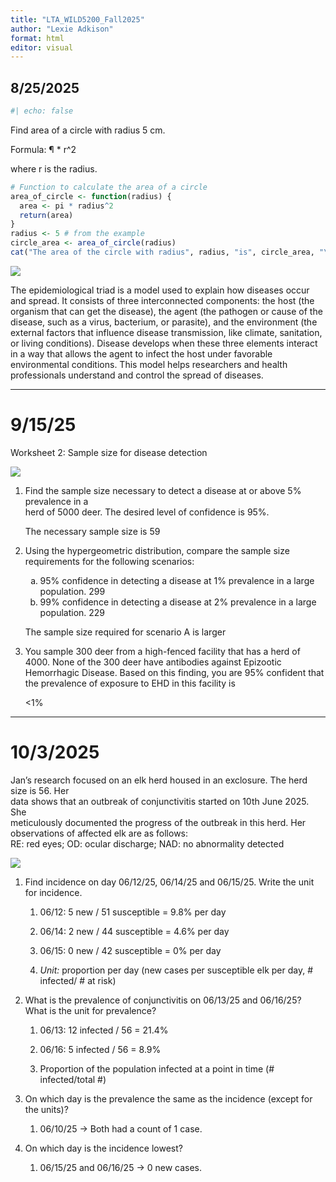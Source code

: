 ---
title: "LTA_WILD5200_Fall2025"
author: "Lexie Adkison"
format: html
editor: visual
---

## 8/25/2025

```{r}
#| echo: false

```

Find area of a circle with radius 5 cm.

Formula: ¶ \* r\^2

where r is the radius.

```{r}
# Function to calculate the area of a circle
area_of_circle <- function(radius) {
  area <- pi * radius^2
  return(area)
}
radius <- 5 # from the example
circle_area <- area_of_circle(radius)
cat("The area of the circle with radius", radius, "is", circle_area, "\n")
```

![](images/clipboard-1648683583.png)

The epidemiological triad is a model used to explain how diseases occur and spread. It consists of three interconnected components: the host (the organism that can get the disease), the agent (the pathogen or cause of the disease, such as a virus, bacterium, or parasite), and the environment (the external factors that influence disease transmission, like climate, sanitation, or living conditions). Disease develops when these three elements interact in a way that allows the agent to infect the host under favorable environmental conditions. This model helps researchers and health professionals understand and control the spread of diseases.

------------------------------------------------------------------------

# **9/15/25**

Worksheet 2: Sample size for disease detection

![](images/clipboard-1408093617.png)

1.  Find the sample size necessary to detect a disease at or above 5% prevalence in a\
    herd of 5000 deer. The desired level of confidence is 95%.

    The necessary sample size is 59

2.  Using the hypergeometric distribution, compare the sample size requirements for the following scenarios:\

    a)  95% confidence in detecting a disease at 1% prevalence in a large population. 299\
    b)  99% confidence in detecting a disease at 2% prevalence in a large population. 229

    The sample size required for scenario A is larger

3.  You sample 300 deer from a high-fenced facility that has a herd of 4000. None of the 300 deer have antibodies against Epizootic Hemorrhagic Disease. Based on this finding, you are 95% confident that the prevalence of exposure to EHD in this facility is

    \<1%

------------------------------------------------------------------------

# **10/3/2025**

Jan’s research focused on an elk herd housed in an exclosure. The herd size is 56. Her\
data shows that an outbreak of conjunctivitis started on 10th June 2025. She\
meticulously documented the progress of the outbreak in this herd. Her observations of affected elk are as follows:\
RE: red eyes; OD: ocular discharge; NAD: no abnormality detected

![](images/clipboard-3296816889.png)

1.  Find incidence on day 06/12/25, 06/14/25 and 06/15/25. Write the unit for incidence.

    1.  06/12: 5 new / 51 susceptible = 9.8% per day

    2.  06/14: 2 new / 44 susceptible = 4.6% per day

    3.  06/15: 0 new / 42 susceptible = 0% per day

    4.  *Unit:* proportion per day (new cases per susceptible elk per day, \# infected/ \# at risk)

2.  What is the prevalence of conjunctivitis on 06/13/25 and 06/16/25? What is the unit for prevalence?

    1.  06/13: 12 infected / 56 = 21.4%

    2.  06/16: 5 infected / 56 = 8.9%

    3.  Proportion of the population infected at a point in time (# infected/total #)

3.  On which day is the prevalence the same as the incidence (except for the units)?

    1.  06/10/25 → Both had a count of 1 case.

4.  On which day is the incidence lowest?

    1.  06/15/25 and 06/16/25 → 0 new cases.
